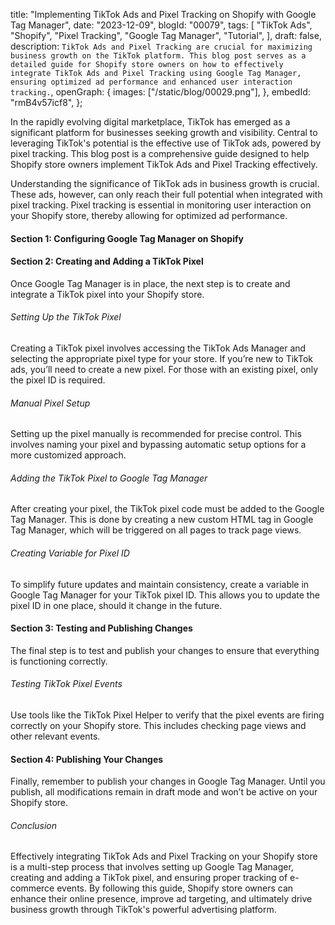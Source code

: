  title:
  "Implementing TikTok Ads and Pixel Tracking on Shopify with Google Tag Manager",
 date: "2023-12-09",
 blogId: "00079",
 tags: [
  "TikTok Ads",
  "Shopify",
  "Pixel Tracking",
  "Google Tag Manager",
  "Tutorial",
 ],
 draft: false,
 description: `TikTok Ads and Pixel Tracking are crucial for maximizing business growth on the TikTok platform. This blog post serves as a detailed guide for Shopify store owners on how to effectively integrate TikTok Ads and Pixel Tracking using Google Tag Manager, ensuring optimized ad performance and enhanced user interaction tracking.`,
 openGraph: {
  images: ["/static/blog/00029.png"],
 },
 embedId: "rmB4v57icf8",
};

<BlogHeader metadata={metadata} />

In the rapidly evolving digital marketplace, TikTok has emerged as a significant platform for businesses seeking growth and visibility. Central to leveraging TikTok's potential is the effective use of TikTok ads, powered by pixel tracking. This blog post is a comprehensive guide designed to help Shopify store owners implement TikTok Ads and Pixel Tracking effectively.

<YoutubeEmbed embedId={metadata.embedId} />

Understanding the significance of TikTok ads in business growth is crucial. These ads, however, can only reach their full potential when integrated with pixel tracking. Pixel tracking is essential in monitoring user interaction on your Shopify store, thereby allowing for optimized ad performance.

#### Section 1: Configuring Google Tag Manager on Shopify

<ConfiguringGTM />

#### Section 2: Creating and Adding a TikTok Pixel

Once Google Tag Manager is in place, the next step is to create and integrate a TikTok pixel into your Shopify store.

###### Setting Up the TikTok Pixel

Creating a TikTok pixel involves accessing the TikTok Ads Manager and selecting the appropriate pixel type for your store. If you’re new to TikTok ads, you’ll need to create a new pixel. For those with an existing pixel, only the pixel ID is required.

###### Manual Pixel Setup

Setting up the pixel manually is recommended for precise control. This involves naming your pixel and bypassing automatic setup options for a more customized approach.

###### Adding the TikTok Pixel to Google Tag Manager

After creating your pixel, the TikTok pixel code must be added to the Google Tag Manager. This is done by creating a new custom HTML tag in Google Tag Manager, which will be triggered on all pages to track page views.

###### Creating Variable for Pixel ID

To simplify future updates and maintain consistency, create a variable in Google Tag Manager for your TikTok pixel ID. This allows you to update the pixel ID in one place, should it change in the future.

#### Section 3: Testing and Publishing Changes

The final step is to test and publish your changes to ensure that everything is functioning correctly.

###### Testing TikTok Pixel Events

Use tools like the TikTok Pixel Helper to verify that the pixel events are firing correctly on your Shopify store. This includes checking page views and other relevant events.

#### Section 4: Publishing Your Changes

Finally, remember to publish your changes in Google Tag Manager. Until you publish, all modifications remain in draft mode and won’t be active on your Shopify store.

###### Conclusion

Effectively integrating TikTok Ads and Pixel Tracking on your Shopify store is a multi-step process that involves setting up Google Tag Manager, creating and adding a TikTok pixel, and ensuring proper tracking of e-commerce events. By following this guide, Shopify store owners can enhance their online presence, improve ad targeting, and ultimately drive business growth through TikTok's powerful advertising platform.

<GiscusComments />
